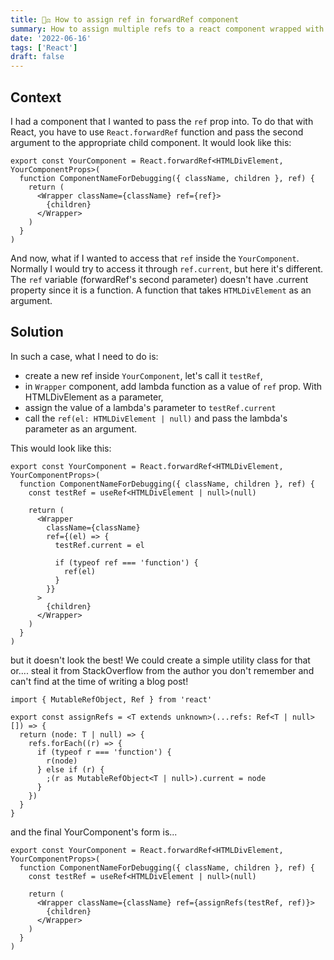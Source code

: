 ```yaml
---
title: 👨‍⚖️ How to assign ref in forwardRef component
summary: How to assign multiple refs to a react component wrapped with forwardRef. Copy-paste solution.
date: '2022-06-16'
tags: ['React']
draft: false
---
```


## Context

I had a component that I wanted to pass the `ref` prop into. To do that with React, you have to use `React.forwardRef` function and pass the second argument to the appropriate child component.
It would look like this:

```tsx
export const YourComponent = React.forwardRef<HTMLDivElement, YourComponentProps>(
  function ComponentNameForDebugging({ className, children }, ref) {
    return (
      <Wrapper className={className} ref={ref}>
        {children}
      </Wrapper>
    )
  }
)
```

And now, what if I wanted to access that `ref` inside the `YourComponent`. Normally I would try to access it through `ref.current`, but here it's different.
The `ref` variable (forwardRef's second parameter) doesn't have .current property since it is a function. A function that takes `HTMLDivElement` as an argument.

## Solution

In such a case, what I need to do is:

- create a new ref inside `YourComponent`, let's call it `testRef`,
- in `Wrapper` component, add lambda function as a value of `ref` prop. With HTMLDivElement as a parameter,
- assign the value of a lambda's parameter to `testRef.current`
- call the `ref(el: HTMLDivElement | null)` and pass the lambda's parameter as an argument.

This would look like this:

```tsx
export const YourComponent = React.forwardRef<HTMLDivElement, YourComponentProps>(
  function ComponentNameForDebugging({ className, children }, ref) {
    const testRef = useRef<HTMLDivElement | null>(null)

    return (
      <Wrapper
        className={className}
        ref={(el) => {
          testRef.current = el

          if (typeof ref === 'function') {
            ref(el)
          }
        }}
      >
        {children}
      </Wrapper>
    )
  }
)
```

but it doesn't look the best! We could create a simple utility class for that or.... steal it from StackOverflow from the author you don't remember and can't find at the time of writing a blog post!

```tsx
import { MutableRefObject, Ref } from 'react'

export const assignRefs = <T extends unknown>(...refs: Ref<T | null>[]) => {
  return (node: T | null) => {
    refs.forEach((r) => {
      if (typeof r === 'function') {
        r(node)
      } else if (r) {
        ;(r as MutableRefObject<T | null>).current = node
      }
    })
  }
}
```

and the final YourComponent's form is...

```tsx
export const YourComponent = React.forwardRef<HTMLDivElement, YourComponentProps>(
  function ComponentNameForDebugging({ className, children }, ref) {
    const testRef = useRef<HTMLDivElement | null>(null)

    return (
      <Wrapper className={className} ref={assignRefs(testRef, ref)}>
        {children}
      </Wrapper>
    )
  }
)
```
